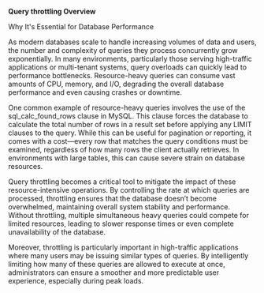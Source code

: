 **Query throttling Overview**

Why It's Essential for Database Performance

As modern databases scale to handle increasing volumes of data and users, the number and complexity of queries they process concurrently grow exponentially. In many environments, particularly those serving high-traffic applications or multi-tenant systems, query overloads can quickly lead to performance bottlenecks. Resource-heavy queries can consume vast amounts of CPU, memory, and I/O, degrading the overall database performance and even causing crashes or downtime.

One common example of resource-heavy queries involves the use of the sql_calc_found_rows clause in MySQL. This clause forces the database to calculate the total number of rows in a result set before applying any LIMIT clauses to the query. While this can be useful for pagination or reporting, it comes with a cost—every row that matches the query conditions must be examined, regardless of how many rows the client actually retrieves. In environments with large tables, this can cause severe strain on database resources.

Query throttling becomes a critical tool to mitigate the impact of these resource-intensive operations. By controlling the rate at which queries are processed, throttling ensures that the database doesn’t become overwhelmed, maintaining overall system stability and performance. Without throttling, multiple simultaneous heavy queries could compete for limited resources, leading to slower response times or even complete unavailability of the database.

Moreover, throttling is particularly important in high-traffic applications where many users may be issuing similar types of queries. By intelligently limiting how many of these queries are allowed to execute at once, administrators can ensure a smoother and more predictable user experience, especially during peak loads.